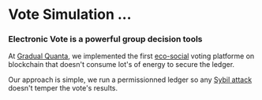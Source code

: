 # Vote Simulation ...

### Electronic Vote is a powerful group decision tools

At [Gradual Quanta][1], we implemented the first [eco-social][2]
voting platforme on blockchain that doesn't consume lot's of energy to secure the ledger.

Our approach is simple, we run a permissionned ledger so any [Sybil attack][3] doesn't temper the vote's results.



[1]: {{DUCK}}="gradual+quanta"
[2]: {{DUCK}}=!g+eco-social+blockchains+site:.ml
[3]: {{DUCK}}=!g+Sybil+attack+and+corruption

<!--
 Trust Metrics :
https://www.levien.com/free/tmetric-HOWTO.html

  "I, person A, vouch for the fact that person B is a member of this group"

  One such approach is thePublic Key Infrastructure, or PKI [6]. Briefly,
  a PKI consists of variousCertificationAuthorities(or CA’s) that
  issuecertificatesasserting a binding between a name and a public
  key. PKI’s suffer fromtwo fundamental problems: the lack of useful
  meaning in the PKI’s underlying namespace, and the question of whichCA
  to trust. Actual implementations of CA’s have proved themselves not
  worthy of absolute trust. Further, asthe number of CA’s deployed
  scales up, the risk of any one of them being compromised scales
  accordingly. In partbecause of these two problems, PKI’s have met
  with limited success at best.

https://en.wikipedia.org/wiki/Advogato#Trust_metric :

https://www.informationweek.com/storm-worm-botnet-more-powerful-than-top-supercomputers/d/d-id/1058883

http://yoogle.com:8080/ipfs/QmPMvdkxJZAUSbLmKqHZsiKgrriV5DRAoVtZaWGT9bAvgG/dict
 -->
